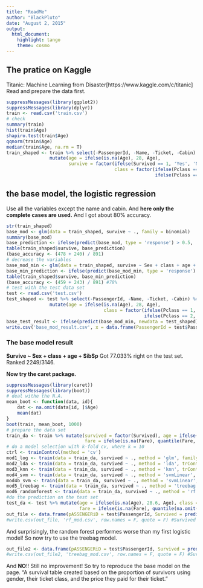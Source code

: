 ```yaml
---
title: "ReadMe"
author: "BlackPluto"
date: "August 2, 2015"
output: 
  html_document: 
    highlight: tango
    theme: cosmo
---
```

## The pratice on Kaggle
Titanic: Machine Learning from Disaster[https://www.kaggle.com/c/titanic]
Read and prepare the data first.
```r
suppressMessages(library(ggplot2))
suppressMessages(library(dplyr))
train <- read.csv('train.csv')
# check
summary(train)
hist(train$Age)
shapiro.test(train$Age)
qqnorm(train$Age)
median(train$Age, na.rm = T)
train_shaped <- train %>% select(-PassengerId, -Name, -Ticket, -Cabin) %>% 
                mutate(age = ifelse(is.na(Age), 28, Age), 
                       survive = factor(ifelse(Survived == 1, 'Yes', 'No' )), 
                                        class = factor(ifelse(Pclass == 1, 'U',
                                                       ifelse(Pclass == 2, 'M', 'L')))) %>% select(-Survived, -Pclass, -Age)
```
## the base model, the logistic regression
Use all the variables except the name and cabin. And __here only the complete cases are used.__ And I got about 80% accuracy.

```r
str(train_shaped)
base_mod <- glm(data = train_shaped, survive ~ ., family = binomial)
summary(base_mod)
base_prediction <- ifelse(predict(base_mod, type = 'response') > 0.5, 'Yes', 'No')
table(train_shaped$survive, base_prediction)
(base_accuracy <- (478 + 240) / 891) 
# decrease the variables
base_mod_min <- glm(data = train_shaped, survive ~ Sex + class + age + SibSp, family = binomial)
base_min_prediction <- ifelse(predict(base_mod_min, type = 'response') > 0.5, 'Yes', 'No')
table(train_shaped$survive, base_min_prediction)
(base_accuracy <- (459 + 243) / 891) #78%
# test with the test data set
test <- read.csv('test.csv')
test_shaped <- test %>% select(-PassengerId, -Name, -Ticket, -Cabin) %>% 
                mutate(age = ifelse(is.na(Age), 28, Age), 
                                    class = factor(ifelse(Pclass == 1, 'U',
                                                   ifelse(Pclass == 2, 'M', 'L')))) %>% select(-Pclass, -Age)
base_test_result <- ifelse(predict(base_mod_min, newdata = test_shaped) >= 0.5, 1, 0)
write.csv('base_mod_result.csv', x = data.frame(PassengerId = test$PassengerId, Survived = base_test_result), row.names = F)
```
### The base model result
__Survive ~ Sex + class + age + SibSp__ Got 77.033% right on the test set. Ranked 2249/3146.     

__Now try the caret package.__
```r
suppressMessages(library(caret))
suppressMessages(library(boot))
# deal withe the N.A.
mean_boot <- function(data, id){
    dat <- na.omit(data[id, ]$Age)
    mean(dat)
}
boot(train, mean_boot, 1000)
# prepare the data set
train_da <- train %>% mutate(survived = factor(Survived), age = ifelse(is.na(Age), 28.6, Age), class = factor(Pclass),
                             fare = ifelse(is.na(Fare), quantile(Fare, .15), Fare)) %>% select(survived, age, class, fare, Sex, SibSp, Parch)
# do a model selection with k-fold cv, where k = 10
ctrl <- trainControl(method = 'cv')
mod1_log <- train(data = train_da, survived ~ ., method = 'glm', family = binomial, trControl = ctrl)
mod2_lda <- train(data = train_da, survived ~ ., method = 'lda', trControl = ctrl)
mod3_knn <- train(data = train_da, survived ~ ., method = 'knn', trControl = ctrl)
mod4_svm <- train(data = train_da, survived ~ ., method = 'svmLinear', trControl = ctrl) # mod4b has the same result
mod4b_svm <- train(data = train_da, survived ~ ., method = 'svmLinear', trControl = ctrl, preProcess = c('center', 'scale'))
mod5_treebag <- train(data = train_da, survived ~ ., method = 'treebag', trControl = ctrl)
mod6_randomforest <- train(data = train_da, survived ~ ., method = 'rf', trControl = ctrl)#the best one
#do the prediction on the test set
test_da <- test %>% mutate(age = ifelse(is.na(Age), 28.6, Age), class = factor(Pclass),
                           fare = ifelse(is.na(Fare), quantile(na.omit(Fare), .15), Fare))
out_file <- data.frame(pASSENGERiD = test$PassengerId, Survived = predict(mod6_randomforest, test_da))
#write.csv(out_file, 'rf_mod.csv', row.names = F, quote = F) #Survived is a factor here

```
And surprisingly, the random forest performes worse than my first logistic model! So now try to use the treebag model.

```r
out_file2 <- data.frame(pASSENGERiD = test$PassengerId, Survived = predict(mod5_treebag, test_da))
#write.csv(out_file2, 'treebag_mod.csv', row.names = F, quote = F) #Survived is a factor here
```
And __NO__!! Still no improvement!
So try to reproduce the base model on the page. "A survival table created based on the proportion of survivors using gender, their ticket class, and the price they paid for their ticket."
```r


```